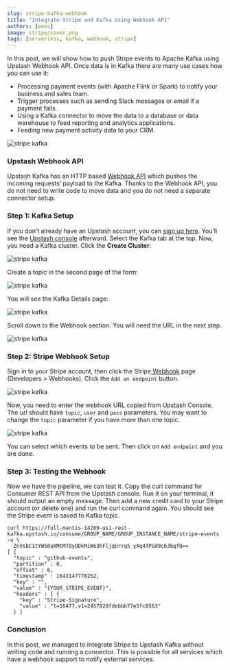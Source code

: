```yaml
---
slug: stripe-kafka-webhook
title: "Integrate Stripe and Kafka Using Webhook API"
authors: [enes]
image: stripe/cover.png
tags: [serverless, kafka, webhook, stripe]
---
```


In this post, we will show how to push Stripe events to Apache Kafka using Upstash Webhook API. Once data is in Kafka there are many use cases how you can use it:

- Processing payment events (with Apache Flink or Spark) to notify your business and sales team.
- Trigger processes such as sending Slack messages or email if a payment fails.
- Using a Kafka connector to move the data to a database or data warehouse to feed reporting and analytics applications.
- Feeding new payment activity data to your CRM.

![stripe kafka](/blog/stripe/cover.png)

### Upstash Webhook API

Upstash Kafka has an HTTP based [Webhook API](/docs/kafka/webhook) which pushes the incoming requests’ payload to the Kafka. Thanks to the Webhook API, you do not need to write code to move data and you do not need a separate connector setup.

### Step 1: Kafka Setup

If you don’t already have an Upstash account, you can [sign up here](https://console.upstash.com/login). You’ll see the [Upstash console](https://console.upstash.com/) afterward. Select the Kafka tab at the top. Now, you need a Kafka cluster. Click the **Create Cluster**:

![stripe kafka](/blog/stripe/k1.png)

Create a topic in the second page of the form:

![stripe kafka](/blog/stripe/k2.png)

You will see the Kafka Details page:

![stripe kafka](/blog/stripe/k3.png)

Scroll down to the Webhook section. You will need the URL in the next step.

![stripe kafka](/blog/stripe/k4.png)

### Step 2: Stripe Webhook Setup

Sign in to your Stripe account, then click the Stripe[ Webhook](https://dashboard.stripe.com/webhooks/create) page (Developers > Webhooks). Click the `Add an endpoint` button.

![stripe kafka](/blog/stripe/k5.png)

Now, you need to enter the webhook URL copied from Upstash Console. The url should have `topic`, `user` and `pass` parameters. You may want to change the `topic` parameter if you have more than one topic.

![stripe kafka](/blog/stripe/k6.png)

You can select which events to be sent. Then click on `Add endpoint` and you are done.

### Step 3: Testing the Webhook

Now we have the pipeline, we can test it. Copy the curl command for Consumer REST API from the Upstash console. Run it on your terminal, it should output an empty message. Then add a new credit card to your Stripe account (or delete one) and run the curl command again. You should see the Stripe event is saved to Kafka topic.

```shell
curl https://full-mantis-14289-us1-rest-kafka.upstash.io/consume/GROUP_NAME/GROUP_INSTANCE_NAME/stripe-events -u \
  ZnVsbC1tYW50aXMtMTQyODkMiW63hFljqUrrq5_yAq4TPGd9c6JbqfQ==
[ {
  "topic" : "github-events",
  "partition" : 0,
  "offset" : 6,
  "timestamp" : 1643147778252,
  "key" : "",
  "value" : "{YOUR_STRIPE_EVENT}",
  "headers" : [ {
    "key" : "Stripe-Signature",
    "value" : "t=16477,v1=2457820fdebbb77e5fc8563"
  } ]
```

### Conclusion

In this post, we managed to integrate Stripe to Upstash Kafka without writing code and running a connector. This is possible for all services which have a webhook support to notify external services.
